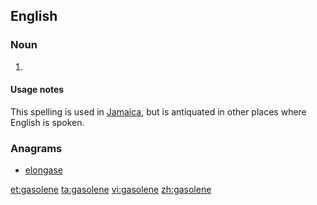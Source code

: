 ==English==

===Noun===
{{en-noun|-|s}}

# {{alternative spelling of|gasoline}}

====Usage notes====
This spelling is used in [[Jamaica]], but is antiquated in other places where English is spoken.

===Anagrams===
* [[elongase#English|elongase]]

[[et:gasolene]]
[[ta:gasolene]]
[[vi:gasolene]]
[[zh:gasolene]]
